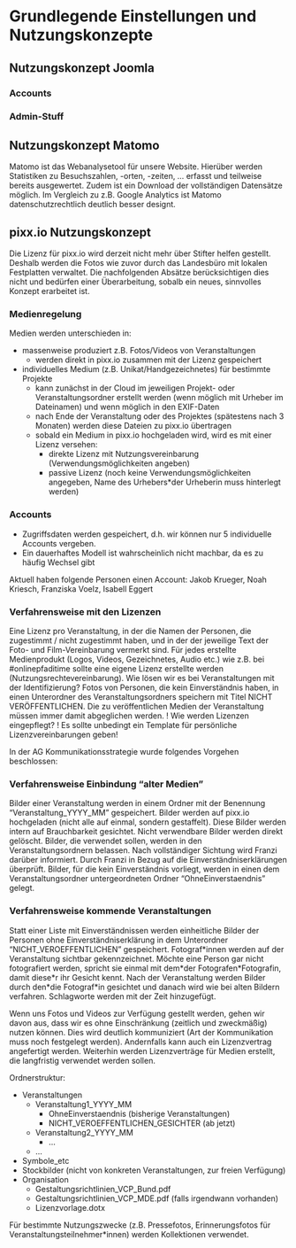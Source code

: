 # Grundlegende Einstellungen und Nutzungskonzepte

## Nutzungskonzept Joomla

### Accounts

### Admin-Stuff

## Nutzungskonzept Matomo

Matomo ist das Webanalysetool für unsere Website. Hierüber werden Statistiken zu Besuchszahlen, -orten, -zeiten, ... erfasst und teilweise bereits ausgewertet. Zudem ist ein Download der vollständigen Datensätze möglich. Im Vergleich zu z.B. Google Analytics ist Matomo datenschutzrechtlich deutlich besser designt.

## pixx.io Nutzungskonzept

::: {.warnung}
Die Lizenz für pixx.io wird derzeit nicht mehr über Stifter helfen gestellt. Deshalb werden die Fotos wie zuvor durch das Landesbüro mit lokalen Festplatten verwaltet. 
Die nachfolgenden Absätze berücksichtigen dies nicht und bedürfen einer Überarbeitung, sobalb ein neues, sinnvolles Konzept erarbeitet ist. 
:::

### Medienregelung

Medien werden unterschieden in:

* massenweise produziert z.B. Fotos/Videos von Veranstaltungen
  * werden direkt in pixx.io zusammen mit der Lizenz gespeichert
* individuelles Medium (z.B. Unikat/Handgezeichnetes) für bestimmte Projekte
  * kann zunächst in der Cloud im jeweiligen Projekt- oder Veranstaltungsordner erstellt werden (wenn möglich mit Urheber im Dateinamen) und wenn möglich in den EXIF-Daten
  * nach Ende der Veranstaltung oder des Projektes (spätestens nach 3 Monaten) werden diese Dateien zu pixx.io übertragen
  * sobald ein Medium in pixx.io hochgeladen wird, wird es mit einer Lizenz versehen:
    * direkte Lizenz mit Nutzungsvereinbarung (Verwendungsmöglichkeiten angeben)
    * passive Lizenz (noch keine Verwendungsmöglichkeiten angegeben, Name des Urhebers\*der Urheberin muss hinterlegt werden)

### Accounts

* Zugriffsdaten werden gespeichert, d.h. wir können nur 5 individuelle Accounts vergeben.
* Ein dauerhaftes Modell ist wahrscheinlich nicht machbar, da es zu häufig Wechsel gibt

Aktuell haben folgende Personen einen Account: Jakob Krueger, Noah Kriesch, Franziska Voelz, Isabell Eggert

### Verfahrensweise mit den Lizenzen

Eine Lizenz pro Veranstaltung, in der die Namen der Personen, die zugestimmt / nicht zugestimmt haben, und in der der jeweilige Text der Foto- und Film-Vereinbarung vermerkt sind. 
Für jedes erstellte Medienprodukt (Logos, Videos, Gezeichnetes, Audio etc.) wie z.B. bei #onlinepfaditime sollte eine eigene Lizenz erstellte werden (Nutzungsrechtevereinbarung). 
Wie lösen wir es bei Veranstaltungen mit der Identifizierung? 
Fotos von Personen, die kein Einverständnis haben, in einen Unterordner des Veranstaltungsordners speichern mit Titel NICHT VERÖFFENTLICHEN. Die zu veröffentlichen Medien der Veranstaltung müssen immer damit abgeglichen werden. 
! Wie werden Lizenzen eingepflegt? 
! Es sollte unbedingt ein Template für persönliche Lizenzvereinbarungen geben!

In der AG Kommunikationsstrategie wurde folgendes Vorgehen beschlossen:

### Verfahrensweise Einbindung "alter Medien"

Bilder einer Veranstaltung werden in einem Ordner mit der Benennung "Veranstaltung_YYYY_MM" gespeichert. 
Bilder werden auf pixx.io hochgeladen (nicht alle auf einmal, sondern gestaffelt).
Diese Bilder werden intern auf Brauchbarkeit gesichtet. Nicht verwendbare Bilder werden direkt gelöscht. 
Bilder, die verwendet sollen, werden in den Veranstaltungsordnern belassen. Nach vollständiger Sichtung wird Franzi darüber informiert. Durch Franzi in Bezug auf die Einverständniserklärungen überprüft. 
Bilder, für die kein Einverständnis vorliegt, werden in einen dem Veranstaltungsordner untergeordneten Ordner "OhneEinverstaendnis" gelegt.

### Verfahrensweise kommende Veranstaltungen

Statt einer Liste mit Einverständnissen werden einheitliche Bilder der Personen ohne Einverständniserklärung in dem Unterordner "NICHT_VEROEFFENTLICHEN" gespeichert. Fotograf\*innen werden auf der Veranstaltung sichtbar gekennzeichnet. Möchte eine Person gar nicht fotografiert werden, spricht sie einmal mit dem\*der Fotografen\*Fotografin, damit diese\*r ihr Gesicht kennt. 
Nach der Veranstaltung werden Bilder durch den\*die Fotograf\*in gesichtet und danach wird wie bei alten Bildern verfahren. 
Schlagworte werden mit der Zeit hinzugefügt. 

Wenn uns Fotos und Videos zur Verfügung gestellt werden, gehen wir davon aus, dass wir es ohne Einschränkung (zeitlich und zweckmäßig) nutzen können. Dies wird deutlich kommuniziert (Art der Kommunikation muss noch festgelegt werden). Andernfalls kann auch ein Lizenzvertrag angefertigt werden. Weiterhin werden Lizenzverträge für Medien erstellt, die langfristig verwendet werden sollen.  

Ordnerstruktur:

* Veranstaltungen
  * Veranstaltung1_YYYY_MM
    * OhneEinverstaendnis (bisherige Veranstaltungen) 
    * NICHT_VEROEFFENTLICHEN_GESICHTER (ab jetzt)
  * Veranstaltung2_YYYY_MM 
    * ... 
  * ... 
* Symbole_etc
* Stockbilder (nicht von konkreten Veranstaltungen, zur freien Verfügung)
* Organisation 
  * Gestaltungsrichtlinien_VCP_Bund.pdf 
  * Gestaltungsrichtlinien_VCP_MDE.pdf (falls irgendwann vorhanden)
  * Lizenzvorlage.dotx

Für bestimmte Nutzungszwecke (z.B. Pressefotos, Erinnerungsfotos für Veranstaltungsteilnehmer\*innen) werden Kollektionen verwendet.
